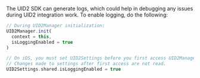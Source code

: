 
The UID2 SDK can generate logs, which could help in debugging any issues during UID2 integration work. To enable logging, do the following:

<Tabs groupId="language-selection">
<TabItem value='android' label='Android'>

```js
// During UID2Manager initialization:
UID2Manager.init(
  context = this,
  isLoggingEnabled = true
)
```

</TabItem>
<TabItem value='ios' label='iOS'>

```swift
// On iOS, you must set UID2Settings before you first access UID2Manager.shared. 
// Changes made to settings after first access are not read.
UID2Settings.shared.isLoggingEnabled = true
```

</TabItem>
</Tabs>